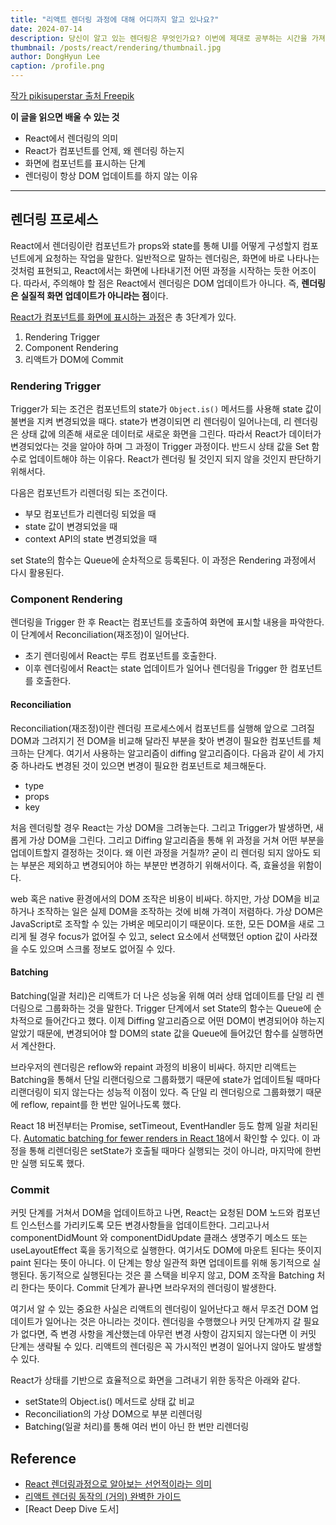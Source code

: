 ```yaml
---
title: "리액트 렌더링 과정에 대해 어디까지 알고 있나요?"
date: 2024-07-14
description: 당신이 알고 있는 렌더링은 무엇인가요? 이번에 제대로 공부하는 시간을 가져봅시다.
thumbnail: /posts/react/rendering/thumbnail.jpg
author: DongHyun Lee
caption: /profile.png
---
```


<a href="https://kr.freepik.com/free-vector/3d-hyogwawa-junglyeog-gihahagjeog-dohyeong_5229952.htm#fromView=search&page=1&position=47&uuid=5ac311bc-708e-41ec-88bf-fc5f67745a0e">
  작가 pikisuperstar 출처 Freepik
</a>

**이 글을 읽으면 배울 수 있는 것**

- React에서 렌더링의 의미
- React가 컴포넌트를 언제, 왜 렌더링 하는지
- 화면에 컴포넌트를 표시하는 단계
- 렌더링이 항상 DOM 업데이트를 하지 않는 이유

---

## 렌더링 프로세스

React에서 렌더링이란 컴포넌트가 props와 state를 통해 UI를 어떻게 구성할지 컴포넌트에게 요청하는 작업을 말한다. 일반적으로 말하는 렌더링은, 화면에 바로 나타나는 것처럼 표현되고, React에서는 화면에 나타내기전 어떤 과정을 시작하는 듯한 어조이다. 따라서, 주의해야 할 점은 React에서 렌더링은 DOM 업데이트가 아니다. 즉, **렌더링은 실질적 화면 업데이트가 아니라는 점**이다.

[React가 컴포넌트를 화면에 표시하는 과정](https://ko.react.dev/learn/render-and-commit)은 총 3단계가 있다.

1. Rendering Trigger
2. Component Rendering
3. 리액트가 DOM에 Commit

### Rendering Trigger

Trigger가 되는 조건은 컴포넌트의 state가 `Object.is()` 메서드를 사용해 state 값이 불변을 지켜 변경되었을 때다. state가 변경이되면 리 렌더링이 일어나는데, 리 렌더링은 상태 값에 의존해 새로운 데이터로 새로운 화면을 그린다. 따라서 React가 데이터가 변경되었다는 것을 알아야 하며 그 과정이 Trigger 과정이다. 반드시 상태 값을 Set 함수로 업데이트해야 하는 이유다. React가 렌더링 될 것인지 되지 않을 것인지 판단하기 위해서다.

다음은 컴포넌트가 리렌더링 되는 조건이다.

- 부모 컴포넌트가 리렌더링 되었을 때
- state 값이 변경되었을 때
- context API의 state 변경되었을 때

set State의 함수는 Queue에 순차적으로 등록된다. 이 과정은 Rendering 과정에서 다시 활용된다.

### Component Rendering

렌더링을 Trigger 한 후 React는 컴포넌트를 호출하여 화면에 표시할 내용을 파악한다. 이 단계에서 Reconciliation(재조정)이 일어난다.

- 초기 렌더링에서 React는 루트 컴포넌트를 호출한다.
- 이후 렌더링에서 React는 state 업데이트가 일어나 렌더링을 Trigger 한 컴포넌트를 호출한다.

#### Reconciliation

Reconciliation(재조정)이란 렌더링 프로세스에서 컴포넌트를 실행해 앞으로 그려질 DOM과 그려지기 전 DOM을 비교해 달라진 부분을 찾아 변경이 필요한 컴포넌트를 체크하는 단계다. 여기서 사용하는 알고리즘이 diffing 알고리즘이다.
다음과 같이 세 가지 중 하나라도 변경된 것이 있으면 변경이 필요한 컴포넌트로 체크해둔다.

- type
- props
- key

처음 렌더링할 경우 React는 가상 DOM을 그려놓는다. 그리고 Trigger가 발생하면, 새롭게 가상 DOM을 그린다. 그리고 Diffing 알고리즘을 통해 위 과정을 거쳐 어떤 부분을 업데이트할지 결정하는 것이다. 왜 이런 과정을 거칠까? 굳이 리 렌더링 되지 않아도 되는 부분은 제외하고 변경되어야 하는 부분만 변경하기 위해서이다. 즉, 효율성을 위함이다.

web 혹은 native 환경에서의 DOM 조작은 비용이 비싸다. 하지만, 가상 DOM을 비교하거나 조작하는 일은 실제 DOM을 조작하는 것에 비해 가격이 저렴하다. 가상 DOM은 JavaScript로 조작할 수 있는 가벼운 메모리이기 때문이다. 또한, 모든 DOM을 새로 그리게 될 경우 focus가 없어질 수 있고, select 요소에서 선택했던 option 값이 사라졌을 수도 있으며 스크롤 정보도 없어질 수 있다.

#### Batching

Batching(일괄 처리)은 리액트가 더 나은 성능울 위해 여러 상태 업데이트를 단일 리 렌더링으로 그룹화하는 것을 말한다. Trigger 단계에서 set State의 함수는 Queue에 순차적으로 들어간다고 했다. 이제 Diffing 알고리즘으로 어떤 DOM이 변경되어야 하는지 알았기 때문에, 변경되어야 할 DOM의 state 값을 Queue에 들어갔던 함수를 실행하면서 계산한다.

브라우저의 렌더링은 reflow와 repaint 과정의 비용이 비싸다. 하지만 리액트는 Batching을 통해서 단일 리랜더링으로 그룹화했기 때문에 state가 업데이트될 때마다 리랜더링이 되지 않는다는 성능적 이점이 있다. 즉 단일 리 렌더링으로 그룹화했기 때문에 reflow, repaint를 한 번만 일어나도록 했다.

React 18 버전부터는 Promise, setTimeout, EventHandler 등도 함께 일괄 처리된다. [Automatic batching for fewer renders in React 18](https://github.com/reactwg/react-18/discussions/21)에서 확인할 수 있다. 이 과정을 통해 리렌더링은 setState가 호출될 때마다 실행되는 것이 아니라, 마지막에 한번만 실행 되도록 했다.

### Commit

커밋 단계를 거쳐서 DOM을 업데이트하고 나면, React는 요청된 DOM 노드와 컴포넌트 인스턴스를 가리키도록 모든 변경사항들을 업데이트한다. 그리고나서 componentDidMount 와 componentDidUpdate 클래스 생명주기 메소드 또는 useLayoutEffect 훅을 동기적으로 실행한다. 여기서도 DOM에 마운트 된다는 뜻이지 paint 된다는 뜻이 아니다. 이 단계는 항상 일관적 화면 업데이트를 위해 동기적으로 실행된다. 동기적으로 실행된다는 것은 콜 스택을 비우지 않고, DOM 조작을 Batching 처리 한다는 뜻이다. Commit 단계가 끝나면 브라우저의 렌더링이 발생한다.

여기서 알 수 있는 중요한 사실은 리액트의 렌더링이 일어난다고 해서 무조건 DOM 업데이트가 일어나는 것은 아니라는 것이다. 렌더링을 수행했으나 커밋 단계까지 갈 필요가 없다면, 즉 변경 사항을 계산했는데 아무런 변경 사항이 감지되지 않는다면 이 커밋 단계는 생략될 수 있다. 리액트의 렌더링은 꼭 가시적인 변경이 일어나지 않아도 발생할 수 있다.

React가 상태를 기반으로 효율적으로 화면을 그려내기 위한 동작은 아래와 같다.

- setState의 Object.is() 메서드로 상태 값 비교
- Reconciliation의 가상 DOM으로 부분 리렌더링
- Batching(일괄 처리)를 통해 여러 번이 아닌 한 번만 리렌더링

## Reference

- [React 렌더링과정으로 알아보는 선언적이라는 의미](https://pozafly.github.io/react/declarative-meaning-of-react-rendering-process/)
- [리액트 렌더링 동작의 (거의) 완벽한 가이드](https://velog.io/@arthur/%EB%B2%88%EC%97%AD-%EB%A6%AC%EC%95%A1%ED%8A%B8-%EB%A0%8C%EB%8D%94%EB%A7%81-%EB%8F%99%EC%9E%91%EC%9D%98-%EA%B1%B0%EC%9D%98-%EC%99%84%EB%B2%BD%ED%95%9C-%EA%B0%80%EC%9D%B4%EB%93%9C-A-Mostly-Complete-Guide-to-React-Rendering-Behavior#%EC%BB%B4%ED%8F%AC%EB%84%8C%ED%8A%B8-%ED%83%80%EC%9E%85%EA%B3%BC-%EC%9E%AC%EC%A1%B0%EC%A0%95-reconciliation)
- [React Deep Dive 도서]
